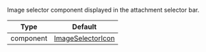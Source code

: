 Image selector component displayed in the attachment selector bar.

| Type      | Default                                                                                                                                                       |
| --------- | ------------------------------------------------------------------------------------------------------------------------------------------------------------- |
| component | [ImageSelectorIcon](https://github.com/GetStream/stream-chat-react-native/blob/main/package/src/components/AttachmentPicker/components/ImageSelectorIcon.tsx) |
